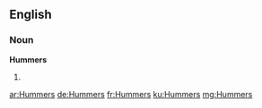 ==English==

===Noun===
'''Hummers'''

# {{plural of|Hummer}}

[[ar:Hummers]]
[[de:Hummers]]
[[fr:Hummers]]
[[ku:Hummers]]
[[mg:Hummers]]